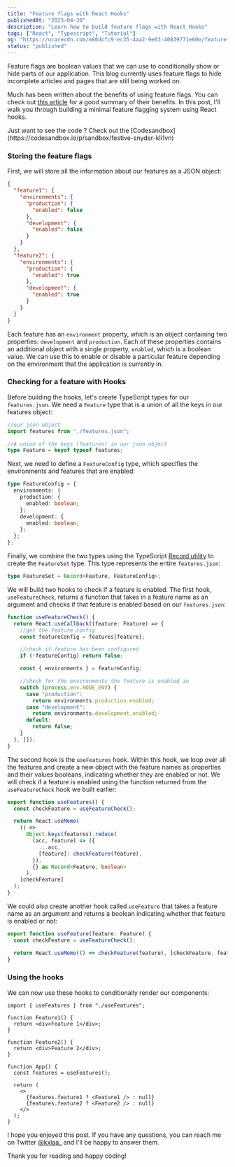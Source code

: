 ```yaml
---
title: "Feature flags with React Hooks"
publishedAt: "2023-04-30"
description: "Learn how to build feature flags with React Hooks"
tags: ["React", "Typescript", "Tutorial"]
og: "https://ucarecdn.com/e86dcfc9-ec35-4aa2-9e03-40839771e60e/featureflagswithreacthooks.png"
status: "published"
---
```


Feature flags are boolean values that we can use to conditionally show or hide parts of our application. This blog currently uses feature flags to hide incomplete articles and pages that are still being worked on.

Much has been written about the benefits of using feature flags. You can check out [this article](https://www.honeycomb.io/blog/deploys-wrong-way-change-user-experience) for a good summary of their benefits. In this post, I'll walk you through building a minimal feature flagging system using React hooks.

<Callout heading="Completed Code">
  Just want to see the code ? Check out the
  [Codesandbox](https://codesandbox.io/p/sandbox/festive-snyder-kli1vn)
</Callout>

### Storing the feature flags

First, we will store all the information about our features as a JSON object:

```json
{
  "feature1": {
    "environments": {
      "production": {
        "enabled": false
      },
      "development": {
        "enabled": false
      }
    }
  },
  "feature2": {
    "environments": {
      "production": {
        "enabled": true
      },
      "development": {
        "enabled": true
      }
    }
  }
}
```

Each feature has an `environment` property, which is an object containing two properties: `development` and `production`. Each of these properties contains an additional object with a single property, `enabled`, which is a boolean value. We can use this to enable or disable a particular feature depending on the environment that the application is currently in.

### Checking for a feature with Hooks

Before building the hooks, let's create TypeScript types for our `features.json`. We need a `Feature` type that is a union of all the keys in our features object:

```ts
//our json object
import features from "./features.json";

//A union of the keys (features) in our json object
type Feature = keyof typeof features;
```

Next, we need to define a `FeatureConfig` type, which specifies the environments and features that are enabled:

```ts
type FeatureConfig = {
  environments: {
    production: {
      enabled: boolean;
    };
    development: {
      enabled: boolean;
    };
  };
};
```

Finally, we combine the two types using the TypeScript [Record utility](https://www.typescriptlang.org/docs/handbook/utility-types.html#recordkeys-type) to create the `FeatureSet` type. This type represents the entire `features.json`:

```ts
type FeatureSet = Record<Feature, FeatureConfig>;
```

We will build two hooks to check if a feature is enabled. The first hook, `useFeatureCheck`, returns a function that takes in a feature name as an argument and checks if that feature is enabled based on our `features.json`:

```ts
function useFeatureCheck() {
  return React.useCallback((feature: Feature) => {
    //get the feature config
    const featureConfig = features[feature];

    //check if feature has been configured
    if (!featureConfig) return false;

    const { environments } = featureConfig;

    //check for the environments the feature is enabled in
    switch (process.env.NODE_ENV) {
      case "production":
        return environments.production.enabled;
      case "development":
        return environments.development.enabled;
      default:
        return false;
    }
  }, []);
}
```

The second hook is the `useFeatures` hook. Within this hook, we loop over all the features and create a new object with the feature names as properties and their values booleans, indicating whether they are enabled or not. We will check if a feature is enabled using the function returned from the `useFeatureCheck` hook we built earlier:

```ts
export function useFeatures() {
  const checkFeature = useFeatureCheck();

  return React.useMemo(
    () =>
      Object.keys(features).reduce(
        (acc, feature) => ({
          ...acc,
          [feature]: checkFeature(feature),
        }),
        {} as Record<Feature, boolean>
      ),
    [checkFeature]
  );
}
```

We could also create another hook called `useFeature` that takes a feature name as an argument and returns a boolean indicating whether that feature is enabled or not:

```ts
export function useFeature(feature: Feature) {
  const checkFeature = useFeatureCheck();

  return React.useMemo(() => checkFeature(feature), [checkFeature, feature]);
}
```

### Using the hooks

We can now use these hooks to conditionally render our components:

```tsx
import { useFeatures } from "./useFeatures";

function Feature1() {
  return <div>Feature 1</div>;
}

function Feature2() {
  return <div>Feature 2</div>;
}

function App() {
  const features = useFeatures();

  return (
    <>
      {features.feature1 ? <Feature1 /> : null}
      {features.feature2 ? <Feature2 /> : null}
    </>
  );
}
```

I hope you enjoyed this post. If you have any questions, you can reach me on Twitter [@kxlaa\_](https://twitter.com/kxlaa_) and I'll be happy to answer them.

Thank you for reading and happy coding!
